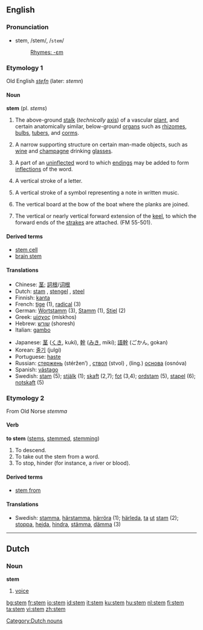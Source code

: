 ==English==
===Pronunciation===
*stem, /stem/, /<tt>stem</tt>/
*:[[Rhymes:English:-ɛm|Rhymes: -ɛm]]
===Etymology 1===
Old English ''[[stefn]]'' (later: ''stemn'')
====Noun====
'''stem''' (pl. ''stems'')

#{{botany}} The above-ground [[stalk]] (''technically'' [[axis]]) of a vascular [[plant]], and certain anatomically similar, below-ground [[organ]]s such as [[rhizome]]s, [[bulb]]s, [[tuber]]s, and [[corm]]s.
#A narrow supporting structure on certain man-made objects, such as [[wine]] and [[champagne]] drinking [[glass]]es.
#{{linguistics}} A part of an [[uninflected]] word to which [[ending]]s may be added to form [[inflection]]s of the word.
#{{typography}} A vertical stroke of a letter.
#{{music}} A vertical stroke of a symbol representing a note in written music.
#{{nautical}} The vertical board at the bow of the boat where the planks are joined.
# {{nautical}} The vertical or nearly vertical forward extension of the [[keel]], to which the forward ends of the [[strake]]s are attached. (FM 55-501).

====Derived terms====
*[[stem cell]]
*[[brain stem]]

====Translations====
{{top}}
*Chinese: [[茎]]; [[詞根]]/[[词根]]
*Dutch: [[stam]] {{m}}, [[stengel]] {{m}}, [[steel]] {{m}}
*Finnish: [[kanta]]
*French: [[tige]] {{f}} (1), [[radical]] (3)
*German: [[Wortstamm]] {{m}} (3), [[Stamm]] {{m}} (1), [[Stiel]] {{m}} (2)
*Greek: [[μίσχος]] (mískhos) {{m}}
*Hebrew: [[שורש]] (shoresh) {{m}}
*Italian: [[gambo]] {{m}}
{{mid}}
*Japanese: [[茎]] ([[くき]], kukí), [[幹]] ([[みき]], mikí); [[語幹]] (ごかん, gokan)
*Korean: [[줄기]] (julgi)
*Portuguese: [[haste]] {{f}}
*Russian: [[стержень]] (stéržen’) {{m}}, [[ствол]] (stvol) {{m}}, (ling.) [[основа]] (osnóva) {{f}}
*Spanish: [[vástago]] {{m}}
*Swedish: [[stam]] {{c}} (5); [[stjälk]] {{c}} (1); [[skaft]] {{n}} (2,7); [[fot]] {{c}} (3,4); [[ordstam]] {{c}} (5), [[stapel]] {{c}} (6); [[notskaft]] {{n}} (5)
{{bottom}}

===Etymology 2===
From Old Norse ''stemma''
====Verb====
'''to stem''' ([[stems]], [[stemmed]], [[stemming]])

# To descend.
# To take out the stem from a word.
# To stop, hinder (for instance, a river or blood).

====Derived terms====
*[[stem from]]

====Translations====
*Swedish: [[stamma]], [[härstamma]], [[härröra]] (1); [[härleda]], [[ta]] [[ut]] [[stam]] (2); [[stoppa]], [[hejda]], [[hindra]], [[stämma]], [[dämma]] (3)

----

==Dutch==
===Noun===
'''stem'''

# [[voice]]

[[Category:Dutch nouns]]

[[bg:stem]]
[[fr:stem]]
[[io:stem]]
[[id:stem]]
[[it:stem]]
[[ku:stem]]
[[hu:stem]]
[[nl:stem]]
[[fi:stem]]
[[ta:stem]]
[[vi:stem]]
[[zh:stem]]